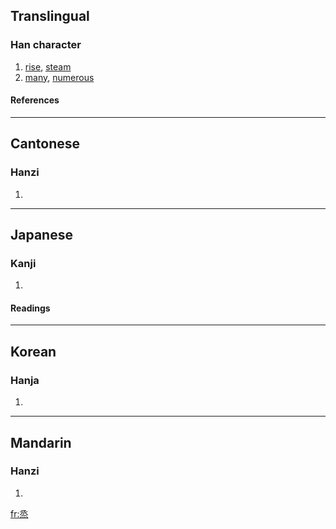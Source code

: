==Translingual==
===Han character===
{{Han char|rn=86|rad=火|as=06|sn=10|four=1733<sub>1</sub>|canj=弓水一火 (NEMF)}}
# [[rise]], [[steam]]
# [[many]], [[numerous]]
====References====
{{Han ref|kx=0671.010|dkj=19019|dj=1080.020|hdz=32202.070|uh=70DD|ud=28893|bh=D26D|bd=53869}}

----
==Cantonese==
===Hanzi===
{{yue-hanzi|jyut=|y=jing1}}
# {{defn|Cantonese}}

----
==Japanese==
===Kanji===
{{ja-kanji|grade=|rs=火06}}
# {{defn|Japanese}} 
====Readings====
{{ja-readings|on=[[じょう]] (jō), [[しょう]] (shō)|kun=[[むす]] (musu), [[もろもろ]] (moromoro)}}

----
==Korean==
===Hanja===
{{ko-hanja|hangeul=증|eumhun=|rv=jeung|mr=chŭng|y=cung}}
# {{defn|Korean}}

----
==Mandarin==
===Hanzi===
{{cmn-hanzi|pin=[[yīn]] ([[yin1]]), [[zhēng]] ([[zheng1]])|wg=yin<sup>1</sup>, cheng<sup>1</sup>}}
# {{defn|Mandarin}}

[[fr:烝]]